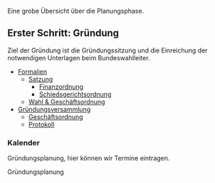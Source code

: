 Eine grobe Übersicht über die Planungsphase.

== Erster Schritt: Gründung ==

Ziel der Gründung ist die Gründungssitzung und die Einreichung der notwendigen Unterlagen beim Bundeswahlleiter.

* [[Formalien]]
** [[Satzung]]
***[[Satzung#Abschnitt_B:_Finanzordnung|Finanzordnung]]
***[[Satzung#Abschnitt_C:_Schiedsgerichtsordnung|Schiedsgerichtsordnung]]
**[[Go|Wahl & Geschäftsordnung]]
* [[Gründungsversammlung]]
** [[Geschäftsordnung]]
** [[Protokoll]]

=== Kalender ===

Gründungsplanung, hier können wir Termine eintragen.

<mscalendar>Gründungsplanung</mscalendar>